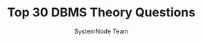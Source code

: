 ---
guideId: DBMS-101
moduleId: DBMS-24
title: Top 30 DBMS Theory Questions
description: Prepare for DBMS theoretical questions asked in interviews.
author: SystemNode Team
---